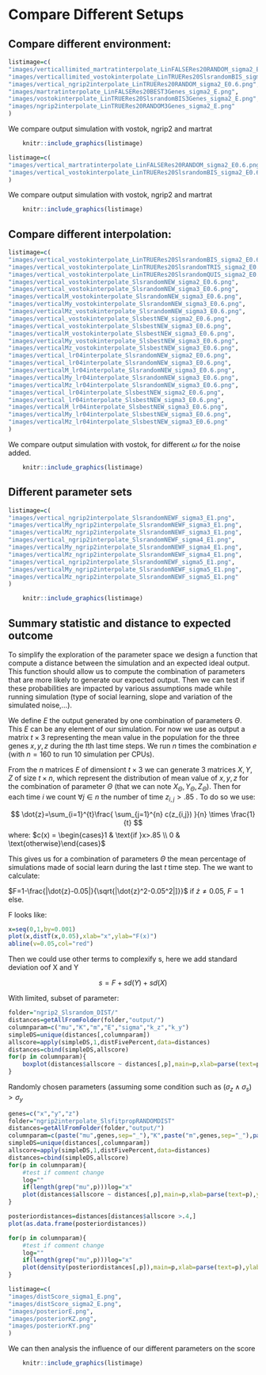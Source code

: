 # Compare Different Setups


## Compare different environment:

```r
listimage=c(
"images/verticallimited_martratinterpolate_LinFALSERes20RANDOM_sigma2_E0.6.png",
"images/verticallimited_vostokinterpolate_LinTRUERes20SlsrandomBIS_sigma2_E0.6.png",
"images/vertical_ngrip2interpolate_LinTRUERes20RANDOM_sigma2_E0.6.png",
"images/martratinterpolate_LinFALSERes20BEST3Genes_sigma2_E.png",
"images/vostokinterpolate_LinTRUERes20SlsrandomBIS3Genes_sigma2_E.png",
"images/ngrip2interpolate_LinTRUERes20RANDOM3Genes_sigma2_E.png"
)
```

We compare output simulation with vostok, ngrip2 and martrat
```r
    knitr::include_graphics(listimage)
```
```r
listimage=c(
"images/vertical_martratinterpolate_LinFALSERes20RANDOM_sigma2_E0.6.png",
"images/vertical_vostokinterpolate_LinTRUERes20SlsrandomBIS_sigma2_E0.6.png"
)
```

We compare output simulation with vostok, ngrip2 and martrat
```r
    knitr::include_graphics(listimage)
```


## Compare different interpolation:
```r
listimage=c(
"images/vertical_vostokinterpolate_LinTRUERes20SlsrandomBIS_sigma2_E0.6.png",
"images/vertical_vostokinterpolate_LinTRUERes20SlsrandomTRIS_sigma2_E0.6.png",
"images/vertical_vostokinterpolate_LinTRUERes20SlsrandomQUIS_sigma2_E0.6.png",
"images/vertical_vostokinterpolate_SlsrandomNEW_sigma2_E0.6.png",
"images/vertical_vostokinterpolate_SlsrandomNEW_sigma3_E0.6.png",
"images/verticalM_vostokinterpolate_SlsrandomNEW_sigma3_E0.6.png",
"images/verticalMy_vostokinterpolate_SlsrandomNEW_sigma3_E0.6.png",
"images/verticalMz_vostokinterpolate_SlsrandomNEW_sigma3_E0.6.png",
"images/vertical_vostokinterpolate_SlsbestNEW_sigma2_E0.6.png",
"images/vertical_vostokinterpolate_SlsbestNEW_sigma3_E0.6.png",
"images/verticalM_vostokinterpolate_SlsbestNEW_sigma3_E0.6.png",
"images/verticalMy_vostokinterpolate_SlsbestNEW_sigma3_E0.6.png",
"images/verticalMz_vostokinterpolate_SlsbestNEW_sigma3_E0.6.png",
"images/vertical_lr04interpolate_SlsrandomNEW_sigma2_E0.6.png",
"images/vertical_lr04interpolate_SlsrandomNEW_sigma3_E0.6.png",
"images/verticalM_lr04interpolate_SlsrandomNEW_sigma3_E0.6.png",
"images/verticalMy_lr04interpolate_SlsrandomNEW_sigma3_E0.6.png",
"images/verticalMz_lr04interpolate_SlsrandomNEW_sigma3_E0.6.png",
"images/vertical_lr04interpolate_SlsbestNEW_sigma2_E0.6.png",
"images/vertical_lr04interpolate_SlsbestNEW_sigma3_E0.6.png",
"images/verticalM_lr04interpolate_SlsbestNEW_sigma3_E0.6.png",
"images/verticalMy_lr04interpolate_SlsbestNEW_sigma3_E0.6.png",
"images/verticalMz_lr04interpolate_SlsbestNEW_sigma3_E0.6.png"
)
```

We compare output simulation with vostok, for different $\omega$ for the noise added. 
```r
    knitr::include_graphics(listimage)
```

## Different parameter sets
```r
listimage=c(
"images/vertical_ngrip2interpolate_SlsrandomNEWF_sigma3_E1.png",
"images/verticalMy_ngrip2interpolate_SlsrandomNEWF_sigma3_E1.png",
"images/verticalMz_ngrip2interpolate_SlsrandomNEWF_sigma3_E1.png",
"images/vertical_ngrip2interpolate_SlsrandomNEWF_sigma4_E1.png",
"images/verticalMy_ngrip2interpolate_SlsrandomNEWF_sigma4_E1.png",
"images/verticalMz_ngrip2interpolate_SlsrandomNEWF_sigma4_E1.png",
"images/vertical_ngrip2interpolate_SlsrandomNEWF_sigma5_E1.png",
"images/verticalMy_ngrip2interpolate_SlsrandomNEWF_sigma5_E1.png",
"images/verticalMz_ngrip2interpolate_SlsrandomNEWF_sigma5_E1.png"
)
```

```r
    knitr::include_graphics(listimage)
```


## Summary statistic and distance to expected outcome

To simplify the exploration of the parameter space we design a function that compute a distance between the simulation and an expected ideal output. This function should allow us to compute the combination of parameters that are more likely to generate our expected output. Then we can test if these probabilities are impacted by various assumptions made while running simulation (type of social learning, slope and variation of the simulated noise,...).

We define $E$ the output generated by one combination of parameters $\Theta$. This $E$ can be any element of our simulation. For now we use as output a matrix $t\times 3$ representing the mean value in the population for the three genes $x,y,z$ during the $t$th last time steps.  We run $n$ times the combination $e$ (with $n=160$ to run 10 simulation per CPUs).

From the $n$ matrices $E$ of dimensiont $t \times 3$ we can generate 3 matrices $X,Y,Z$ of size $t \times n$, which represent the distribution of mean value of $x,y,z$ for the combination of parameter $\Theta$ (that we can note $X_{\Theta},Y_{\Theta},Z_{\Theta}$). Then for each time $i$ we count $\forall j \in n$ the number of time $z_{i,j} > .85$ . To do so we use:


$$
\dot{z}=\sum_{i=1}^{t}\frac{ \sum_{j=1}^{n} c(z_{i,j}) }{n} \times \frac{1}{t}
$$
where: $c(x) = \begin{cases}1 & \text{if }x>.85 \\ 0 & \text{otherwise}\end{cases}$


This gives us for a combination of parameters $\Theta$ the mean percentage of simulations made of social learn during the last $t$ time step. The we want to calculate:

$F=1-\frac{|\dot{z}-0.05|}{\sqrt{|\dot{z}^2-0.05^2|]}}$ if $\dot{z}\neq0.05$, $F=1$ else.

F looks like:


```r
x=seq(0,1,by=0.001)
plot(x,distT(x,0.05),xlab="x",ylab="F(x)")
abline(v=0.05,col="red")
```

Then we could use other terms to  complexify s, here we add standard deviation oof X and Y 

$$ s=F + sd(Y) + sd(X) $$


With limited, subset of parameter:
```r

folder="ngrip2_Slsrandom_DIST/"
distances=getAllFromFolder(folder,"output/")
columnparam=c("mu","K","m","E","sigma","k_z","k_y")
simpleDS=unique(distances[,columnparam])
allscore=apply(simpleDS,1,distFivePercent,data=distances)
distances=cbind(simpleDS,allscore)
for(p in columnparam){
    boxplot(distances$allscore ~ distances[,p],main=p,xlab=parse(text=p),ylab="s")
}
```


Randomly chosen parameters (assuming some condition such as $(\sigma_z \land \sigma_s) >\sigma_y$

```r
genes=c("x","y","z")
folder="ngrip2interpolate_SlsfitpropRANDOMDIST"
distances=getAllFromFolder(folder,"output/")
columnparam=c(paste("mu",genes,sep="_"),"K",paste("m",genes,sep="_"),paste("E",genes,sep="_"),paste("sigma",c("s","y","z"),sep="_"))
simpleDS=unique(distances[,columnparam])
allscore=apply(simpleDS,1,distFivePercent,data=distances)
distances=cbind(simpleDS,allscore)
for(p in columnparam){
    #test if comment change
    log=""
    if(length(grep("mu",p)))log="x"
    plot(distances$allscore ~ distances[,p],main=p,xlab=parse(text=p),ylab="s",log=log)
}
```

```r
posteriordistances=distances[distances$allscore >.4,]
plot(as.data.frame(posteriordistances))
```

```r
for(p in columnparam){
    #test if comment change
    log=""
    if(length(grep("mu",p)))log="x"
    plot(density(posteriordistances[,p]),main=p,xlab=parse(text=p),ylab="s",log=log)
}
```


```r
listimage=c(
"images/distScore_sigma1_E.png",
"images/distScore_sigma2_E.png",
"images/posteriorE.png",
"images/posteriorKZ.png",
"images/posteriorKY.png"
)
```

We can then analysis the influence of our different parameters on the score
```r
    knitr::include_graphics(listimage)
```



